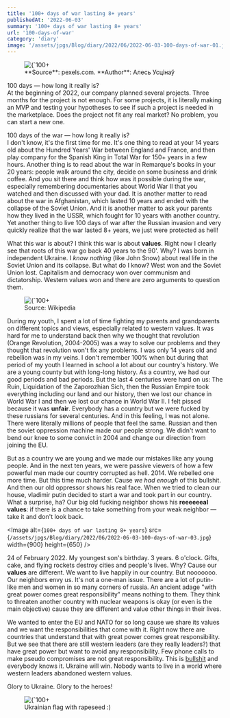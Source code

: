 ```yaml
---
title: '100+ days of war lasting 8+ years'
publishedAt: '2022-06-03'
summary: '100+ days of war lasting 8+ years'
url: '100-days-of-war'
category: 'diary'
image: '/assets/jpgs/Blog/diary/2022/06/2022-06-03-100-days-of-war-01.jpg'
---
```


<figure>
  <Image
    alt={`100+ days of war lasting 8+ years`}
    src={`/assets/jpgs/Blog/diary/2022/06/2022-06-03-100-days-of-war-01.jpg`}
    width={900}
    height={650}
    priority={true}
  />
  <figcaption>**Source**: pexels.com. **Author**: Алесь Усцінаў</figcaption>
</figure>

100 days — how long it really is?<br />
At the beginning of 2022, our company planned several projects.
Three months for the project is not enough.
For some projects, it is literally making an MVP and testing your hypotheses to see if such a project is needed in the marketplace.
Does the project not fit any real market? No problem, you can start a new one.

100 days of the war — how long it really is?<br />
I don't know, it's the first time for me.
It's one thing to read at your 14 years old about the Hundred Years' War between England and France,
and then play company for the Spanish King in Total War for 150+ years in a few hours.
Another thing is to read about the war in Remarque's books in your 20 years: people walk around the city, decide on some business and drink coffee.
And you sit there and think how was it possible during the war, especially remembering documentaries about World War II that you watched and then discussed with your dad.
It is another matter to read about the war in Afghanistan, which lasted 10 years and ended with the collapse of the Soviet Union.
And it is another matter to ask your parents how they lived in the USSR, which fought for 10 years with another country.
Yet another thing to live 100 days of war after the Russian invasion and very quickly realize that the war lasted 8+ years, we just were protected as hell!

What this war is about? I think this war is about **values**. Right now I clearly see that roots of this war go back 40 years to the 90'.
Why? I was born in independent Ukraine. I *know nothing* (like John Snow) about real life in the Soviet Union and its collapse.
But what do I know? West won and the Soviet Union lost. Capitalism and democracy won over communism and dictatorship.
Western values won and there are zero arguments to question them.

<figure>
  <Image
    alt={`100+ days of war lasting 8+ years`}
    src={`/assets/jpgs/Blog/diary/2022/06/2022-06-03-100-days-of-war-02.jpg`}
    width={900}
    height={650}
  />
  <figcaption>Source: Wikipedia</figcaption>
</figure>

During my youth, I spent a lot of time fighting my parents and grandparents on different topics and views, especially related to western values.
It was hard for me to understand back then why we thought that revolution (Orange Revolution, 2004-2005)
was a way to solve our problems and they thought that revolution won't fix any problems. I was only 14 years old and rebellion was in my veins.
I don't remember 100% when but during that period of my youth I learned in school a lot about our country's history.
We are a young county but with long-long history.
As a country, we had our good periods and bad periods. But the last 4 centuries were hard on us: The Ruin,
Liquidation of the Zaporozhian Sich, then the Russian Empire took everything including our land and our history,
then we lost our chance in World War I and then we lost our chance in World War II.
I felt pissed because it was **unfair**. Everybody has a country but we were fucked by these russians for several centuries. And in this feeling, I was not alone.
There were literally millions of people that feel the same.
Russian and then the soviet oppression machine made our people strong. We didn't want to bend our knee to some convict in 2004 and change our direction from joining the EU.

But as a country we are young and we made our mistakes like any young people.
And in the next ten years, we were passive viewers of how a few powerful men made our country corrupted as hell. 2014.
We rebelled one more time. But this time much harder. Cause *we had enough* of this bullshit.
And then our old oppressor shows his real face. When we tried to clean our house, vladimir putin decided to start a war and took part in our country.
What a surprise, ha? Our big old fucking neighbor shows his **reeeeeeal** **values**: if there is a chance to take something from your weak neighbor — take it and don't look back.

<Image
  alt={`100+ days of war lasting 8+ years`}
  src={`/assets/jpgs/Blog/diary/2022/06/2022-06-03-100-days-of-war-03.jpg`}
  width={900}
  height={650}
/>

24 of February 2022. My youngest son's birthday. 3 years.
6 o'clock. Gifts, cake, and flying rockets destroy cities and people's lives. Why? Cause our **values** are different.
We want to live happily in our country. But nooooooo. Our neighbors envy us. It's not a one-man issue.
There are a lot of putin-like men and women in so many corners of russia. An ancient adage "with great power comes great responsibility" means nothing to them.
They think to threaten another country with nuclear weapons is okay (or even is the main objective) cause they are different and value other things in their lives.

We wanted to enter the EU and NATO for so long cause we share its values and we want the responsibilities that come with it.
Right now there are countries that understand that with great power comes great responsibility.
But we see that there are still western leaders (are they really leaders?) that have great power but want to avoid any responsibility.
Few phone calls to make pseudo compromises are not great responsibility. This is <u>bullshit</u> and everybody knows it. Ukraine will win.
Nobody wants to live in a world where western leaders abandoned western values.

Glory to Ukraine. Glory to the heroes!

<figure>
  <Image
    alt={`100+ days of war lasting 8+ years`}
    src={`/assets/jpgs/Blog/diary/2022/06/2022-06-03-100-days-of-war-04.jpg`}
    width={900}
    height={650}
  />
  <figcaption>Ukrainian flag with rapeseed :)</figcaption>
</figure>
